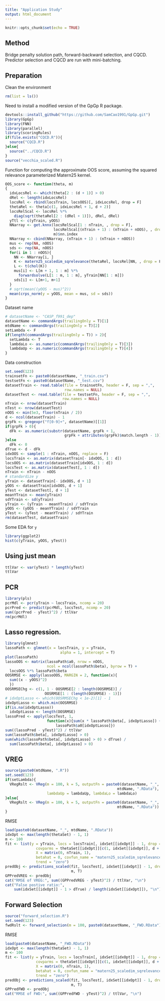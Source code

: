 ```yaml
---
title: "Application Study"
output: html_document
---
```


```r
knitr::opts_chunk$set(echo = TRUE)
```

## Method 
Bridge penalty solution path, forward-backward selection, and CQCD. Predictor selection and CQCD are run with mini-batching.

## Preparation
Clean the environment
```r
rm(list = ls())
```
Need to install a modified version of the GpGp R package.
```r
devtools::install_github("https://github.com/SamCao1991/GpGp.git")
library(GpGp)
library(FNN)
library(parallel)
library(scoringRules)
if(file.exists("CQCD.R")){
  source("CQCD.R")
}else{
  source("../CQCD.R")
}
source("vecchia_scaled.R")
```

Function for computing the approximate OOS score, assuming the squared relevance parameterized Matern25 kernel.
```r
OOS_score <- function(theta, m)
{
  idxLocsRel <- which(theta[2 : (d + 1)] > 0)
  dRel <- length(idxLocsRel)
  locsRel <- rbind(locsTrain, locsOOS)[, idxLocsRel, drop = F]
  thetaRel <- theta[c(1, idxLocsRel + 1, d + 2)]
  locsRelScal <- locsRel %*% 
    diag(sqrt(thetaRel[2 : (dRel + 1)]), dRel, dRel)
  yTtl <- c(yTrain, yOOS)
  NNarray <- get.knnx(locsRelScal[1 : nTrain, , drop = F],
                      locsRelScal[(nTrain + 1) : (nTrain + nOOS), , drop = F], 
                      m)$nn.index
  NNarray <- cbind(NNarray, (nTrain + 1) : (nTrain + nOOS))
  mus <- rep(NA, nOOS)
  sds <- rep(NA, nOOS)
  for(i in 1 : nOOS){
    NN <- NNarray[i, ]
    K <- matern25_scaledim_sqrelevance(thetaRel, locsRel[NN, , drop = F])
    L <- t(chol(K))
    mus[i] <- L[m + 1, 1 : m] %*% 
      forwardsolve(L[1 : m, 1 : m], yTrain[NN[1 : m]])
    sds[i] <- L[m+1, m+1]
  }
  # sqrt(mean((yOOS - mus)^2))
  mean(crps_norm(y = yOOS, mean = mus, sd = sds))
}
```

Dataset name
```r
# datasetName <- "CASP_f991_dep"
datasetName <- commandArgs(trailingOnly = T)[1]
mtdName <- commandArgs(trailingOnly = T)[2]
setLambda <- F
if(length(commandArgs(trailingOnly = T)) > 2){
  setLambda <- T
  lambdaLo <- as.numeric(commandArgs(trailingOnly = T)[3])
  lambdaUp <- as.numeric(commandArgs(trailingOnly = T)[4])
}
```

Data construction
```r
set.seed(123)
trainsetFn <- paste0(datasetName, "_train.csv")
testsetFn <- paste0(datasetName, "_test.csv")
datasetTrain <- read.table(file = trainsetFn, header = F, sep = ",",
                           row.names = NULL)
datasetTest <- read.table(file = testsetFn, header = F, sep = ",",
                          row.names = NULL)
nTrain <- nrow(datasetTrain)
nTest <- nrow(datasetTest)
nOOS <- min(5e3, floor(nTrain / 2))
d <- ncol(datasetTrain) - 1
grpFk <- gregexpr("f[0-9]+", datasetName)[[1]]
if(grpFk > 0){
  dFk <- as.numeric(substr(datasetName, grpFk + 1,
                           grpFk + attributes(grpFk)$match.length - 1))
}else
  dFk <- 0
dTrue <- d - dFk
idxOOS <- sample(1 : nTrain, nOOS, replace = F)
locsTrain <- as.matrix(datasetTrain[- idxOOS, 1 : d])
locsOOS <- as.matrix(datasetTrain[idxOOS, 1 : d])
locsTest <- as.matrix(datasetTest[, 1 : d])
nTrain <- nTrain - nOOS
# standardize y
yTrain <- datasetTrain[- idxOOS, d + 1]
yOOS <- datasetTrain[idxOOS, d + 1]
yTest <- datasetTest[, d + 1]
meanYTrain <- mean(yTrain)
sdYTrain <- sd(yTrain)
yTrain <- (yTrain - meanYTrain) / sdYTrain
yOOS <- (yOOS - meanYTrain) / sdYTrain
yTest <- (yTest - meanYTrain) / sdYTrain
rm(datasetTest, datasetTrain)
```

Some EDA for `y`
```r
library(ggplot2)
hist(c(yTrain, yOOS, yTest))
```

## Using just mean
```r
ttlVar <- var(yTest) * length(yTest)
ttlVar
```

## PCR
```r
library(pls)
pcrMdl <- pcr(yTrain ~ locsTrain, ncomp = 20)
pcrPred <- predict(pcrMdl, locsTest, ncomp = 20)
sum((pcrPred - yTest)^2) / ttlVar
rm(pcrMdl)
```

## Lasso regression.

```r
library(glmnet)
lassoPath <- glmnet(x = locsTrain, y = yTrain, 
                         alpha = 1, intercept = T)
plot(lassoPath)
lassoOOS <- matrix(lassoPath$a0, nrow = nOOS, 
                   ncol = ncol(lassoPath$beta), byrow = T) +
  locsOOS %*% lassoPath$beta
OOSRMSE <- apply(lassoOOS, MARGIN = 2, function(x){
  sum((x - yOOS)^2)
  })
OOSRMSEChg <- c(1, 1 - OOSRMSE[2 : length(OOSRMSE)] / 
                  OOSRMSE[1 : (length(OOSRMSE) - 1)])
# idxOptLasso <- which(OOSRMSEChg < 1e-2)[1] - 1
idxOptLasso <- which.min(OOSRMSE)
if(is.na(idxOptLasso))
  idxOptLasso <- length(OOSRMSE)
lassoPred <- apply(locsTest, 1, 
                   function(x){sum(x * lassoPath$beta[, idxOptLasso]) +
                       lassoPath$a0[idxOptLasso]})
sum((lassoPred - yTest)^2) / ttlVar
sum(lassoPath$beta[, idxOptLasso] > 0)
sum(which(lassoPath$beta[, idxOptLasso] > 0) > dTrue) / 
  sum(lassoPath$beta[, idxOptLasso] > 0)
```

## VREG
```r
source(paste0(mtdName, ".R"))
set.seed(123)
if(setLambda){
  VRegRslt <- VReg(m = 100, k = 5, outputFn = paste0(datasetName, "_",
                                                   mtdName, ".RData"),
                   lambdaUp = lambdaUp, lambdaLo = lambdaLo)
}else{
  VRegRslt <- VReg(m = 100, k = 5, outputFn = paste0(datasetName, "_",
                                                   mtdName, ".RData"))
}
```

RMSE
```r
load(paste0(datasetName, "_", mtdName, ".RData"))
idxOpt <- max(length(thetaSet) - 1, 1)
m <- 100
fit <- list(y = yTrain, locs = locsTrain[, idxSet[[idxOpt]] - 1, drop = F], 
              covparms = thetaSet[[idxOpt]][c(1, idxSet[[idxOpt]], d + 2)], 
              X = matrix(0, nTrain, 1), 
              betahat = 0, covfun_name = "matern25_scaledim_sqrelevance", 
              trend = "zero")
predObj <- predictions_scaled(fit, locsTest[, idxSet[[idxOpt]] - 1, drop = F], 
                              m, T)
GPPredVREG <- predObj
cat("RMSE of VREG:", sum((GPPredVREG - yTest)^2) / ttlVar, "\n")
cat("False postive ratio:", 
    sum(idxSet[[idxOpt]] - 1 > dTrue) / length(idxSet[[idxOpt]]), "\n")
```

## Forward Selection

```r
source("forward_selection.R")
set.seed(123)
fwdRslt <- forward_selection(m = 100, paste0(datasetName, "_FWD.RData"))
```

RMSE
```r
load(paste0(datasetName, "_FWD.RData"))
idxOpt <- max(length(thetaSet) - 1, 1)
m <- 100
fit <- list(y = yTrain, locs = locsTrain[, idxSet[[idxOpt]] - 1, drop = F], 
              covparms = thetaSet[[idxOpt]][c(1, idxSet[[idxOpt]], d + 2)], 
              X = matrix(0, nTrain, 1), 
              betahat = 0, covfun_name = "matern25_scaledim_sqrelevance", 
              trend = "zero")
predObj <- predictions_scaled(fit, locsTest[, idxSet[[idxOpt]] - 1, drop = F], 
                              m, T)
GPPredFWD <- predObj
cat("RMSE of FWD:", sum((GPPredFWD - yTest)^2) / ttlVar, "\n")
```














































